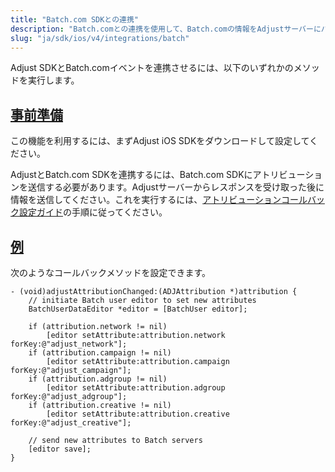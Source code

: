 ```yaml
---
title: "Batch.com SDKとの連携"
description: "Batch.comとの連携を使用して、Batch.comの情報をAdjustサーバーにパスします。"
slug: "ja/sdk/ios/v4/integrations/batch"
---
```


Adjust SDKとBatch.comイベントを連携させるには、以下のいずれかのメソッドを実行します。

## [事前準備](before-you-begin)

この機能を利用するには、まずAdjust iOS SDKをダウンロードして設定してください。

AdjustとBatch.com SDKを連携するには、Batch.com SDKにアトリビューションを送信する必要があります。Adjustサーバーからレスポンスを受け取った後に情報を送信してください。これを実行するには、[アトリビューションコールバック設定ガイド](https://help.adjust.com/ja/article/attribution-callbacks-ios-sdk)の手順に従ってください。

## [例](example)

次のようなコールバックメソッドを設定できます。

```objc
- (void)adjustAttributionChanged:(ADJAttribution *)attribution {
    // initiate Batch user editor to set new attributes
    BatchUserDataEditor *editor = [BatchUser editor];

    if (attribution.network != nil)
        [editor setAttribute:attribution.network forKey:@"adjust_network"];
    if (attribution.campaign != nil)
        [editor setAttribute:attribution.campaign forKey:@"adjust_campaign"];
    if (attribution.adgroup != nil)
        [editor setAttribute:attribution.adgroup forKey:@"adjust_adgroup"];
    if (attribution.creative != nil)
        [editor setAttribute:attribution.creative forKey:@"adjust_creative"];

    // send new attributes to Batch servers
    [editor save];
}
```
